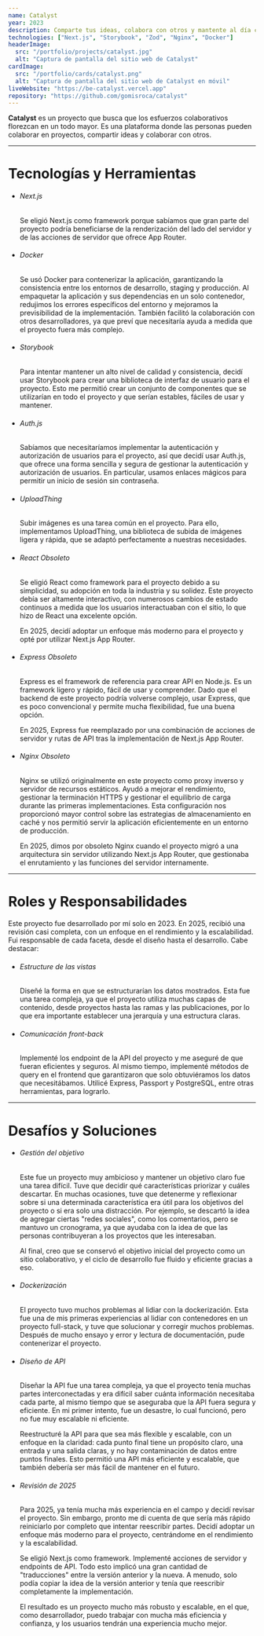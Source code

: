 ```yaml
---
name: Catalyst
year: 2023
description: Comparte tus ideas, colabora con otros y mantente al día con lo que sucede.
technologies: ["Next.js", "Storybook", "Zod", "Nginx", "Docker"]
headerImage:
  src: "/portfolio/projects/catalyst.jpg"
  alt: "Captura de pantalla del sitio web de Catalyst"
cardImage:
  src: "/portfolio/cards/catalyst.png"
  alt: "Captura de pantalla del sitio web de Catalyst en móvil"
liveWebsite: "https://be-catalyst.vercel.app"
repository: "https://github.com/gomisroca/catalyst"
---
```


<strong>Catalyst</strong> es un proyecto que busca que los esfuerzos
colaborativos florezcan en un todo mayor. Es una plataforma donde las personas
pueden colaborar en proyectos, compartir ideas y colaborar con otros.

<hr />

<h1 class="text-2xl">Tecnologías y Herramientas</h1>
<ul>
  <li>
    <h6 className="text-lg font-semibold">Next.js</h6>
    <p>
      Se eligió Next.js como framework porque sabíamos que gran parte del
      proyecto podría beneficiarse de la renderización del lado del servidor y
      de las acciones de servidor que ofrece App Router.
    </p>
  </li>
  <li>
    <h6 className="text-lg font-semibold">Docker</h6>
    <p>
      Se usó Docker para contenerizar la aplicación, garantizando la
      consistencia entre los entornos de desarrollo, staging y producción. Al
      empaquetar la aplicación y sus dependencias en un solo contenedor,
      redujimos los errores específicos del entorno y mejoramos la
      previsibilidad de la implementación. También facilitó la colaboración con
      otros desarrolladores, ya que preví que necesitaría ayuda a medida que el
      proyecto fuera más complejo.
    </p>
  </li>
  <li>
    <h6 className="text-lg font-semibold">Storybook</h6>
    <p>
      Para intentar mantener un alto nivel de calidad y consistencia, decidí
      usar Storybook para crear una biblioteca de interfaz de usuario para el
      proyecto. Esto me permitió crear un conjunto de componentes que se
      utilizarían en todo el proyecto y que serían estables, fáciles de usar y
      mantener.
    </p>
  </li>
  <li>
    <h6 className="text-lg font-semibold">Auth.js</h6>
    <p>
      Sabíamos que necesitaríamos implementar la autenticación y autorización de
      usuarios para el proyecto, así que decidí usar Auth.js, que ofrece una
      forma sencilla y segura de gestionar la autenticación y autorización de
      usuarios. En particular, usamos enlaces mágicos para permitir un inicio de
      sesión sin contraseña.
    </p>
  </li>
  <li>
    <h6 className="text-lg font-semibold">UploadThing</h6>
    <p>
      Subir imágenes es una tarea común en el proyecto. Para ello, implementamos
      UploadThing, una biblioteca de subida de imágenes ligera y rápida, que se
      adaptó perfectamente a nuestras necesidades.
    </p>
  </li>
  <li>
    <h6 className="text-lg font-semibold">
      React <span className="text-sm text-zinc-500 uppercase">Obsoleto</span>
    </h6>
    <p>
      Se eligió React como framework para el proyecto debido a su simplicidad,
      su adopción en toda la industria y su solidez. Este proyecto debía ser
      altamente interactivo, con numerosos cambios de estado continuos a medida
      que los usuarios interactuaban con el sitio, lo que hizo de React una
      excelente opción.
    </p>
    <p>
      En 2025, decidí adoptar un enfoque más moderno para el proyecto y opté por
      utilizar Next.js App Router.
    </p>
  </li>
  <li>
    <h6 className="text-lg font-semibold">
      Express
      <span className="text-sm text-zinc-500 uppercase">Obsoleto</span>
    </h6>
    <p>
      Express es el framework de referencia para crear API en Node.js. Es un
      framework ligero y rápido, fácil de usar y comprender. Dado que el backend
      de este proyecto podría volverse complejo, usar Express, que es poco
      convencional y permite mucha flexibilidad, fue una buena opción.
    </p>
    <p>
      En 2025, Express fue reemplazado por una combinación de acciones de
      servidor y rutas de API tras la implementación de Next.js App Router.
    </p>
  </li>
  <li>
    <h6 className="text-lg font-semibold">
      Nginx <span className="text-sm text-zinc-500 uppercase">Obsoleto</span>
    </h6>
    <p>
      Nginx se utilizó originalmente en este proyecto como proxy inverso y
      servidor de recursos estáticos. Ayudó a mejorar el rendimiento, gestionar
      la terminación HTTPS y gestionar el equilibrio de carga durante las
      primeras implementaciones. Esta configuración nos proporcionó mayor
      control sobre las estrategias de almacenamiento en caché y nos permitió
      servir la aplicación eficientemente en un entorno de producción.
    </p>
    <p>
      En 2025, dimos por obsoleto Nginx cuando el proyecto migró a una
      arquitectura sin servidor utilizando Next.js App Router, que gestionaba el
      enrutamiento y las funciones del servidor internamente.
    </p>
  </li>
</ul>

<hr />

<h1 class="text-2xl">Roles y Responsabilidades</h1>
Este proyecto fue desarrollado por mí solo en 2023. En 2025, recibió una
revisión casi completa, con un enfoque en el rendimiento y la escalabilidad. Fui
responsable de cada faceta, desde el diseño hasta el desarrollo. Cabe destacar:
<ul>
  <li>
    <h6 className="text-lg font-semibold">Estructure de las vistas</h6>
    <p>
      Diseñé la forma en que se estructurarían los datos mostrados. Esta fue una
      tarea compleja, ya que el proyecto utiliza muchas capas de contenido,
      desde proyectos hasta las ramas y las publicaciones, por lo que era
      importante establecer una jerarquía y una estructura claras.
    </p>
  </li>
  <li>
    <h6 className="text-lg font-semibold">Comunicación front-back</h6>
    <p>
      Implementé los endpoint de la API del proyecto y me aseguré de que fueran
      eficientes y seguros. Al mismo tiempo, implementé métodos de query en el
      frontend que garantizaron que solo obtuviéramos los datos que
      necesitábamos. Utilicé Express, Passport y PostgreSQL, entre otras
      herramientas, para lograrlo.
    </p>
  </li>
</ul>

<hr />

<h1 class="text-2xl">Desafíos y Soluciones</h1>
<ul>
  <li>
    <h6 className="text-lg font-semibold">Gestión del objetivo</h6>
    <p>
      Este fue un proyecto muy ambicioso y mantener un objetivo claro fue una
      tarea difícil. Tuve que decidir qué características priorizar y cuáles
      descartar. En muchas ocasiones, tuve que detenerme y reflexionar sobre si
      una determinada característica era útil para los objetivos del proyecto o
      si era solo una distracción. Por ejemplo, se descartó la idea de agregar
      ciertas "redes sociales", como los comentarios, pero se mantuvo un
      cronograma, ya que ayudaba con la idea de que las personas contribuyeran a
      los proyectos que les interesaban.
    </p>
    <p>
      Al final, creo que se conservó el objetivo inicial del proyecto como un
      sitio colaborativo, y el ciclo de desarrollo fue fluido y eficiente
      gracias a eso.
    </p>
  </li>
  <li>
    <h6 className="text-lg font-semibold">Dockerización</h6>
    <p>
      El proyecto tuvo muchos problemas al lidiar con la dockerización. Esta fue
      una de mis primeras experiencias al lidiar con contenedores en un proyecto
      full-stack, y tuve que solucionar y corregir muchos problemas. Después de
      mucho ensayo y error y lectura de documentación, pude contenerizar el
      proyecto.
    </p>
  </li>
  <li>
    <h6 className="text-lg font-semibold">Diseño de API</h6>
    <p>
      Diseñar la API fue una tarea compleja, ya que el proyecto tenía muchas
      partes interconectadas y era difícil saber cuánta información necesitaba
      cada parte, al mismo tiempo que se aseguraba que la API fuera segura y
      eficiente. En mi primer intento, fue un desastre, lo cual funcionó, pero
      no fue muy escalable ni eficiente.
    </p>
    <p>
      Reestructuré la API para que sea más flexible y escalable, con un enfoque
      en la claridad: cada punto final tiene un propósito claro, una entrada y
      una salida claras, y no hay contaminación de datos entre puntos finales.
      Esto permitió una API más eficiente y escalable, que también debería ser
      más fácil de mantener en el futuro.
    </p>
  </li>
  <li>
    <h6 className="text-lg font-semibold">Revisión de 2025</h6>
    <p>
      Para 2025, ya tenía mucha más experiencia en el campo y decidí revisar el
      proyecto. Sin embargo, pronto me di cuenta de que sería más rápido
      reiniciarlo por completo que intentar reescribir partes. Decidí adoptar un
      enfoque más moderno para el proyecto, centrándome en el rendimiento y la
      escalabilidad.
    </p>
    <p>
      Se eligió Next.js como framework. Implementé acciones de servidor y
      endpoints de API. Todo esto implicó una gran cantidad de "traducciones"
      entre la versión anterior y la nueva. A menudo, solo podía copiar la idea
      de la versión anterior y tenía que reescribir completamente la
      implementación.
    </p>
    <p>
      El resultado es un proyecto mucho más robusto y escalable, en el que, como
      desarrollador, puedo trabajar con mucha más eficiencia y confianza, y los
      usuarios tendrán una experiencia mucho mejor.
    </p>
  </li>
</ul>
